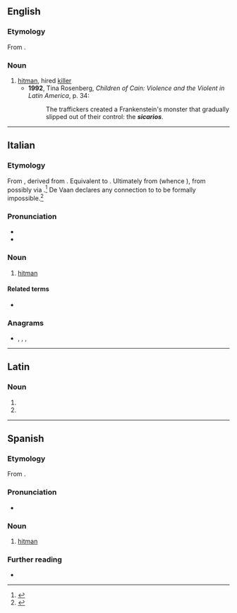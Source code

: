 {{also|sicário}}

==English==

===Etymology===
From {{bor|en|es|sicario}}.

===Noun===
{{en-noun}}

# [[hitman]], hired [[killer]] {{gloss|especially when referring to Latin American drug cartels}}
#* '''1992''', Tina Rosenberg, ''Children of Cain: Violence and the Violent in Latin America'', p. 34:
#*: The traffickers created a Frankenstein's monster that gradually slipped out of their control: the '''''sicarios'''''.

----

==Italian==

===Etymology===
From {{der|it|la|sīcārius||murderer, assassin}}, derived from {{m|la|sīca||poniard, curved dagger}}.
Equivalent to {{suffix|it|sica|t1=curved dagger|ario|t2=-ary}}. Ultimately from {{bor|la|sqj-pro|*tsikā}} (whence {{cog|sq|thikë||knife}}), from {{der|la|ine-pro|*ḱey-||to sharpen}} possibly via {{cog|xil|-}}.<ref>{{R:sq:Orel|head=thikë|pages=477-478}}</ref> De Vaan declares any connection to {{cog|ine-pro|*sek-||to cut}} to be formally impossible.<ref>{{R:itc:EDL|head=sīca|pages=561-562}}</ref>

===Pronunciation===
* {{IPA|it|/siˈka.rjo/|[s̪iˈkäːr̺jo]}}
* {{hyph|it|si|cà|rio}}

===Noun===
{{it-noun|m|[[sicari|sicarî]]}}

# [[hitman]] {{gloss|hired killer}}
#: {{syn|it|assassino|killer|accoltellatore}}

====Related terms====
* {{l|it|sica}}

===Anagrams===
* {{l|it|Acrisio}}, {{l|it|Arcisio}}, {{l|it|cariosi}}, {{l|it|rosicai}}

----

==Latin==

===Noun===
{{la-noun-form|sīcāriō}}

# {{inflection of|la|sīcārius||dat|s}}
# {{inflection of|la|sīcārius||abl|s}}

----

==Spanish==

===Etymology===
From {{der|es|la|sīcārius||murderer, assassin}}.

===Pronunciation===
* {{es-IPA}}

===Noun===
{{es-noun|m|f=sicaria}}

# [[hitman]] {{gloss|hired killer}}

===Further reading===
* {{R:DRAE}}